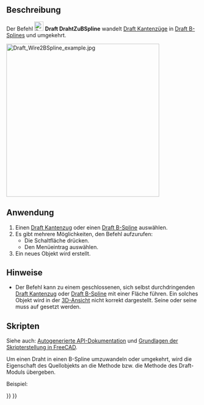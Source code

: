 <languages/>

{{Docnav/de
|[[Draft_Downgrade/de|Herabstufen]]
|[[Draft_Draft2Sketch/de|EntwurfZuSkizze]]
|[[Draft_Workbench/de|Draft]]
|IconL=Draft_Downgrade.svg
|IconR=Draft_Draft2Sketch.svg
|IconC=Workbench_Draft.svg
}}

{{GuiCommand/de
|Name=Draft WireToBSpline
|Name/de=Draft DrahtZuBSpline
|MenuLocation=Änderung → Kantenzug zu BSpline
|Workbenches=[[Draft_Workbench/de|Draft]]
|SeeAlso=[[Draft_Wire/de|Draft Draht]], [[Draft_BSpline/de|Draft BSpline]]
}}

<span id="Description"></span>
==Beschreibung==

Der Befehl [[Image:Draft_WireToBSpline.svg|24px]] '''Draft DrahtZuBSpline''' wandelt [[Draft_Wire/de|Draft Kantenzüge]] in [[Draft_BSpline/de|Draft B-Splines]] und umgekehrt.

[[Image:Draft_Wire2BSpline_example.jpg|400px]]
{{Caption|Umwandlung eines Draft-Kantenzuges in einen Draft-B-Spline und eines geschlossenen Draft-B-Splines in einen geschlossenen Draft-Kantenzug}}

<span id="Usage"></span>
==Anwendung==

# Einen [[Draft_Wire/de|Draft Kantenzug]] oder einen [[Draft_BSpline/de|Draft B-Spline]] auswählen.
# Es gibt mehrere Möglichkeiten, den Befehl aufzurufen:
#* Die Schaltfläche {{Button|[[Image:Draft_WireToBSpline.svg|16px]] [[Draft_WireToBSpline/de|Kantenzug zu B-Spline]]}} drücken.
#* Den Menüeintrag {{MenuCommand|Änderung → [[Image:Draft_WireToBSpline.svg|16px]] Kantenzug zu B-Spline}} auswählen.
# Ein neues Objekt wird erstellt.

<span id="Notes"></span>
==Hinweise==

* Der Befehl kann zu einem geschlossenen, sich selbst durchdringenden [[Draft_Wire/de|Draft Kantenzug]] oder [[Draft_BSpline/de|Draft B-Spline]] mit einer Fläche führen. Ein solches Objekt wird in der [[3D_View/de|3D-Ansicht]] nicht korrekt dargestellt. Seine {{PropertyData/de|Make Face}} oder seine {{PropertyData/de|Closed}} muss auf {{FALSE}} gesetzt werden.

<span id="Scripting"></span>
==Skripten==

Siehe auch: [https://freecad.github.io/SourceDoc/ Autogenerierte API-Dokumentation] und [[FreeCAD_Scripting_Basics/de|Grundlagen der Skripterstellung in FreeCAD]].

Um einen Draht in einen B-Spline umzuwandeln oder umgekehrt, wird die Eigenschaft {{incode|Points}} des Quellobjekts an die Methode {{incode|[[Draft_BSpline/de#Skripten|make_bspline]]}} bzw. die Methode {{incode|[[Draft_Wire/de#Skripten|make_wire]]}} des Draft-Moduls übergeben.

Beispiel:

{{Code|code=
import FreeCAD as App
import Draft

doc = App.newDocument()

p1 = App.Vector(1000, 1000, 0)
p2 = App.Vector(2000, 1000, 0)
p3 = App.Vector(2500, -1000, 0)
p4 = App.Vector(3500, -500, 0)

base_wire = Draft.make_wire([p1, p2, p3, p4])
base_spline = Draft.make_bspline([-p1, -1.3*p2, -1.2*p3, -2.1*p4])

points1 = base_wire.Points
spline_from_wire = Draft.make_bspline(points1)

points2 = base_spline.Points
wire_from_spline = Draft.make_wire(points2)

doc.recompute()
}}


{{Docnav/de
|[[Draft_Downgrade/de|Herabstufen]]
|[[Draft_Draft2Sketch/de|EntwurfZuSkizze]]
|[[Draft_Workbench/de|Draft]]
|IconL=Draft_Downgrade.svg
|IconR=Draft_Draft2Sketch.svg
|IconC=Workbench_Draft.svg
}}

{{Draft Tools navi{{#translation:}}}}
{{Userdocnavi{{#translation:}}}}